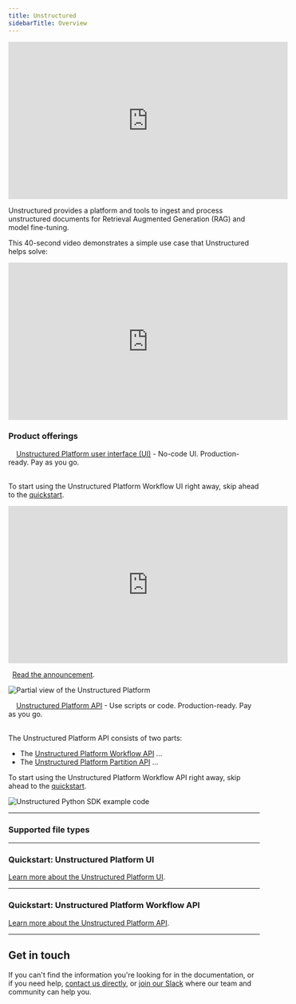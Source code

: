 ```yaml
---
title: Unstructured
sidebarTitle: Overview
---
```


<iframe
  width="560"
  height="315"
  src="https://www.youtube.com/embed/b2AcxJDXOLs"
  title="YouTube video player"
  frameborder="0"
  allow="accelerometer; autoplay; clipboard-write; encrypted-media; gyroscope; picture-in-picture"
  allowfullscreen
></iframe>

Unstructured provides a platform and tools to ingest and process unstructured documents for Retrieval Augmented Generation (RAG) and model fine-tuning.

This 40-second video demonstrates a simple use case that Unstructured helps solve:

<iframe
  width="560"
  height="315"
  src="https://www.youtube.com/embed/E-tupjji22U"
  title="YouTube video player"
  frameborder="0"
  allow="accelerometer; autoplay; clipboard-write; encrypted-media; gyroscope; picture-in-picture"
  allowfullscreen
></iframe>

### Product offerings

<Icon icon="dash" iconType="duotone"/>&nbsp;&nbsp;<Icon icon="computer" />&nbsp;&nbsp;[Unstructured Platform user interface (UI)](/platform/overview) - No-code UI. Production-ready. Pay as you go.<br/><br/>

<Tip>To start using the Unstructured Platform Workflow UI right away, skip ahead to the [quickstart](#quickstart-unstructured-platform-workflow-ui).</Tip>

<iframe
  width="560"
  height="315"
  src="https://www.youtube.com/embed/IVKcQDZa9Zc"
  title="YouTube video player"
  frameborder="0"
  allow="accelerometer; autoplay; clipboard-write; encrypted-media; gyroscope; picture-in-picture"
  allowfullscreen
></iframe>

<Icon icon="blog"/>&nbsp;&nbsp;[Read the announcement](https://unstructured.io/blog/introducing-unstructured-platform-the-enterprise-etl-platform-for-the-genai-tech-stackintroducing-unstructured-platform-beta-the-enterprise-etl-platform-for-the-genai-tech-stack).

![Partial view of the Unstructured Platform](/img/platform/Start-Screen-Partial.png)

<Icon icon="dash" iconType="duotone"/>&nbsp;&nbsp;<Icon icon="square-terminal" />&nbsp;&nbsp;[Unstructured Platform API](/platform-api/overview) - Use scripts or code. Production-ready. Pay as you go.<br/><br/>

The Unstructured Platform API consists of two parts:

- The [Unstructured Platform Workflow API](/platform/api/overview) ...
- The [Unstructured Platform Partition API](platform/partition-api/overview) ...

<Tip>To start using the Unstructured Platform Workflow API right away, skip ahead to the [quickstart](#quickstart-unstructured-platform-api).</Tip>

![Unstructured Python SDK example code](/img/api/Ingest-IDE.png)

---

### <Icon icon="files" />   Supported file types 


<SupportedFileTypes />

---

### <Icon icon="computer" />   Quickstart: Unstructured Platform UI


<SharedPlatformUI />

[Learn more about the Unstructured Platform UI](/platform/overview).

---


### <Icon icon="square-terminal" />   Quickstart: Unstructured Platform Workflow API


<SharedPlatformAPI />

[Learn more about the Unstructured Platform API](/platform-api/overview).

---

## Get in touch

If you can't find the information you're looking for in the documentation, or if you need help,
[contact us directly](https://unstructured.io/contact), 
or [join our Slack](https://short.unstructured.io/pzw05l7) where our team and community can help you.
